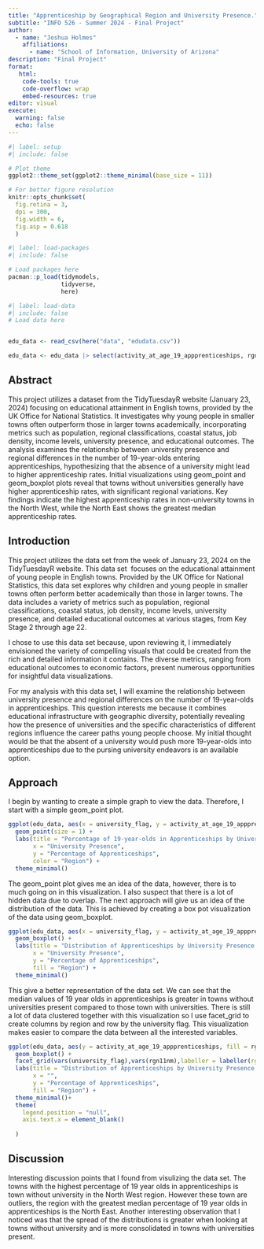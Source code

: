 ```yaml
---
title: "Apprenticeship by Geographical Region and University Presence."
subtitle: "INFO 526 - Summer 2024 - Final Project"
author: 
  - name: "Joshua Holmes"
    affiliations:
      - name: "School of Information, University of Arizona"
description: "Final Project"
format:
   html:
    code-tools: true
    code-overflow: wrap
    embed-resources: true
editor: visual
execute:
  warning: false
  echo: false
---
```


```r
#| label: setup
#| include: false

# Plot theme
ggplot2::theme_set(ggplot2::theme_minimal(base_size = 11))

# For better figure resolution
knitr::opts_chunk$set(
  fig.retina = 3, 
  dpi = 300, 
  fig.width = 6, 
  fig.asp = 0.618 
  )


```

```r
#| label: load-packages
#| include: false

# Load packages here
pacman::p_load(tidymodels,
               tidyverse,
               here)

```

```r
#| label: load-data
#| include: false
# Load data here


edu_data <- read_csv(here("data", "edudata.csv"))

edu_data <- edu_data |> select(activity_at_age_19_appprenticeships, rgn11nm, university_flag) |> na.omit() 
```

## Abstract

This project utilizes a dataset from the TidyTuesdayR website (January 23, 2024) focusing on educational attainment in English towns, provided by the UK Office for National Statistics. It investigates why young people in smaller towns often outperform those in larger towns academically, incorporating metrics such as population, regional classifications, coastal status, job density, income levels, university presence, and educational outcomes. The analysis examines the relationship between university presence and regional differences in the number of 19-year-olds entering apprenticeships, hypothesizing that the absence of a university might lead to higher apprenticeship rates. Initial visualizations using geom_point and geom_boxplot plots reveal that towns without universities generally have higher apprenticeship rates, with significant regional variations. Key findings indicate the highest apprenticeship rates in non-university towns in the North West, while the North East shows the greatest median apprenticeship rates.

## Introduction

This project utilizes the data set from the week of January 23, 2024 on the TidyTuesdayR website. This data set  focuses on the educational attainment of young people in English towns. Provided by the UK Office for National Statistics, this data set explores why children and young people in smaller towns often perform better academically than those in larger towns. The data includes a variety of metrics such as population, regional classifications, coastal status, job density, income levels, university presence, and detailed educational outcomes at various stages, from Key Stage 2 through age 22.

I chose to use this data set because, upon reviewing it, I immediately envisioned the variety of compelling visuals that could be created from the rich and detailed information it contains. The diverse metrics, ranging from educational outcomes to economic factors, present numerous opportunities for insightful data visualizations.

For my analysis with this data set, I will examine the relationship between university presence and regional differences on the number of 19-year-olds in apprenticeships. This question interests me because it combines educational infrastructure with geographic diversity, potentially revealing how the presence of universities and the specific characteristics of different regions influence the career paths young people choose. My initial thought would be that the absent of a university would push more 19-year-olds into apprenticeships due to the pursing university endeavors is an available option.  

## Approach

I begin by wanting to create a simple graph to view the data. Therefore, I start with a simple geom_point plot.

```r
ggplot(edu_data, aes(x = university_flag, y = activity_at_age_19_appprenticeships, color = rgn11nm)) +
  geom_point(size = 1) +
  labs(title = "Percentage of 19-year-olds in Apprenticeships by University Presence and Region",
       x = "University Presence",
       y = "Percentage of Apprenticeships",
       color = "Region") +
  theme_minimal()

```

The geom_point plot gives me an idea of the data, however, there is to much going on in this visualization. I also suspect that there is a lot of hidden data due to overlap. The next approach will give us an idea of the distribution of the data. This is achieved by creating a box pot visualization of the data using geom_boxplot.

```r
ggplot(edu_data, aes(x = university_flag, y = activity_at_age_19_appprenticeships, fill = rgn11nm)) +
  geom_boxplot() +
  labs(title = "Distribution of Apprenticeships by University Presence and Region",
       x = "University Presence",
       y = "Percentage of Apprenticeships",
       fill = "Region") +
  theme_minimal()
```

This give a better representation of the data set. We can see that the median values of 19 year olds in apprenticeships is greater in towns without universities present compared to those town with universities. There is still a lot of data clustered together with this visualization so I use facet_grid to create columns by region and row by the university flag. This visualization makes easier to compare the data between all the interested variables.

```r
ggplot(edu_data, aes(y = activity_at_age_19_appprenticeships, fill = rgn11nm)) +
  geom_boxplot() +
  facet_grid(vars(university_flag),vars(rgn11nm),labeller = labeller(rgn11nm = label_wrap_gen(10)))+
  labs(title = "Distribution of Apprenticeships by University Presence and Region",
       x = "",
       y = "Percentage of Apprenticeships",
       fill = "Region") +
  theme_minimal()+
  theme(
    legend.position = "null",
    axis.text.x = element_blank()
  
  )

```

## Discussion

Interesting discussion points that I found from visulizing the data set. The towns with the highest percentage of 19 year olds in apprenticeships is town without university in the North West region. However these town are outliers, the region with the greatest median percentage of 19 year olds in apprenticeships is the North East. Another interesting observation that I noticed was that the spread of the distributions is greater when looking at towns without university and is more consolidated in towns with universities present.

